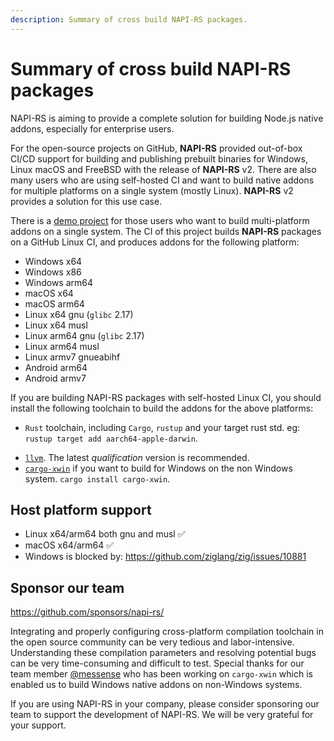 ```yaml
---
description: Summary of cross build NAPI-RS packages.
---
```


# Summary of cross build NAPI-RS packages

NAPI-RS is aiming to provide a complete solution for building Node.js native addons, especially for enterprise users.

For the open-source projects on GitHub, **NAPI-RS** provided out-of-box CI/CD support for building and publishing prebuilt binaries for Windows, Linux macOS and FreeBSD with the release of **NAPI-RS** v2. There are also many users who are using self-hosted CI and want to build native addons for multiple platforms on a single system (mostly Linux). **NAPI-RS** v2 provides a solution for this use case.

There is a [demo project](https://github.com/napi-rs/cross-build) for those users who want to build multi-platform addons on a single system. The CI of this project builds **NAPI-RS** packages on a GitHub Linux CI, and produces addons for the following platform:

- Windows x64
- Windows x86
- Windows arm64
- macOS x64
- macOS arm64
- Linux x64 gnu (`glibc` 2.17)
- Linux x64 musl
- Linux arm64 gnu (`glibc` 2.17)
- Linux arm64 musl
- Linux armv7 gnueabihf
- Android arm64
- Android armv7

If you are building NAPI-RS packages with self-hosted Linux CI, you should install the following toolchain to build the addons for the above platforms:

- `Rust` toolchain, including `Cargo`, `rustup` and your target rust std. eg: `rustup target add aarch64-apple-darwin`.

* [`llvm`](https://apt.llvm.org/). The latest _qualification_ version is recommended.
* [`cargo-xwin`](https://github.com/messense/cargo-xwin) if you want to build for Windows on the non Windows system. `cargo install cargo-xwin`.

## Host platform support

- Linux x64/arm64 both gnu and musl ✅
- macOS x64/arm64 ✅
- Windows is blocked by: https://github.com/ziglang/zig/issues/10881

## Sponsor our team

https://github.com/sponsors/napi-rs/

Integrating and properly configuring cross-platform compilation toolchain in the open source community can be very tedious and labor-intensive. Understanding these compilation parameters and resolving potential bugs can be very time-consuming and difficult to test.
Special thanks for our team member [@messense](https://github.com/messense) who has been working on `cargo-xwin` which is enabled us to build Windows native addons on non-Windows systems.

If you are using NAPI-RS in your company, please consider sponsoring our team to support the development of NAPI-RS. We will be very grateful for your support.
